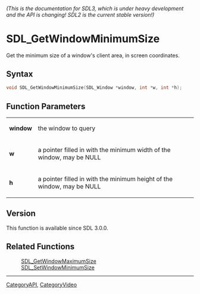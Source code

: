 ====== (This is the documentation for SDL3, which is under heavy development and the API is changing! SDL2 is the current stable version!) ======
= SDL_GetWindowMinimumSize =

Get the minimum size of a window's client area, in screen coordinates.

== Syntax ==

<syntaxhighlight lang='c'>
void SDL_GetWindowMinimumSize(SDL_Window *window, int *w, int *h);
</syntaxhighlight>

== Function Parameters ==

{|
|'''window'''
|the window to query
|-
|'''w'''
|a pointer filled in with the minimum width of the window, may be NULL
|-
|'''h'''
|a pointer filled in with the minimum height of the window, may be NULL
|}

== Version ==

This function is available since SDL 3.0.0.

== Related Functions ==

:[[SDL_GetWindowMaximumSize]]
:[[SDL_SetWindowMinimumSize]]

----
[[CategoryAPI]], [[CategoryVideo]]
<!-- #See the Style Guide for instructions on editing the footer. -->


